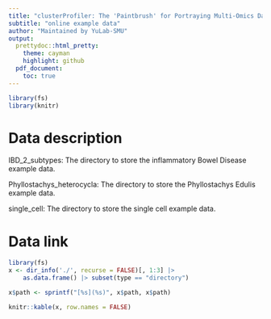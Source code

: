 ```yaml
---
title: "clusterProfiler: The 'Paintbrush' for Portraying Multi-Omics Data"
subtitle: "online example data"
author: "Maintained by YuLab-SMU"
output:
  prettydoc::html_pretty:
    theme: cayman
    highlight: github
  pdf_document:
    toc: true
---
```




```r
library(fs)
library(knitr)
```

# Data description

IBD_2_subtypes: The directory to store the inflammatory Bowel Disease example data.

Phyllostachys_heterocycla: The directory to store the Phyllostachys Edulis example data. 

single_cell: The directory to store the single cell example data.

# Data link
```r
library(fs)
x <- dir_info('./', recurse = FALSE)[, 1:3] |>
    as.data.frame() |> subset(type == "directory")

x$path <- sprintf("[%s](%s)", x$path, x$path)

knitr::kable(x, row.names = FALSE)
```
